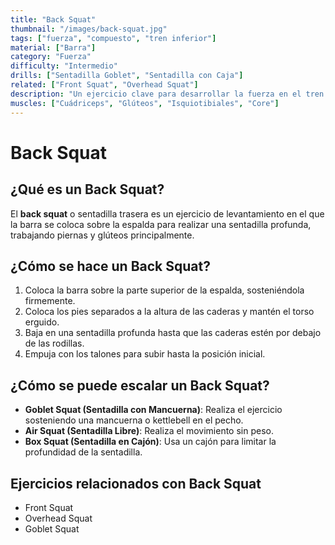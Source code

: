 ```yaml
---
title: "Back Squat"
thumbnail: "/images/back-squat.jpg"
tags: ["fuerza", "compuesto", "tren inferior"]
material: ["Barra"]
category: "Fuerza"
difficulty: "Intermedio"
drills: ["Sentadilla Goblet", "Sentadilla con Caja"]
related: ["Front Squat", "Overhead Squat"]
description: "Un ejercicio clave para desarrollar la fuerza en el tren inferior, enfocado en los cuádriceps, glúteos y isquiotibiales."
muscles: ["Cuádriceps", "Glúteos", "Isquiotibiales", "Core"]
---
```


# Back Squat

## ¿Qué es un Back Squat?
El **back squat** o sentadilla trasera es un ejercicio de levantamiento en el que la barra se coloca sobre la espalda para realizar una sentadilla profunda, trabajando piernas y glúteos principalmente.

## ¿Cómo se hace un Back Squat?
1. Coloca la barra sobre la parte superior de la espalda, sosteniéndola firmemente.
2. Coloca los pies separados a la altura de las caderas y mantén el torso erguido.
3. Baja en una sentadilla profunda hasta que las caderas estén por debajo de las rodillas.
4. Empuja con los talones para subir hasta la posición inicial.

<YouTube id="ultWZbUMPL8" />

## ¿Cómo se puede escalar un Back Squat?
- **Goblet Squat (Sentadilla con Mancuerna)**: Realiza el ejercicio sosteniendo una mancuerna o kettlebell en el pecho.
- **Air Squat (Sentadilla Libre)**: Realiza el movimiento sin peso.
- **Box Squat (Sentadilla en Cajón)**: Usa un cajón para limitar la profundidad de la sentadilla.

## Ejercicios relacionados con Back Squat
- Front Squat
- Overhead Squat
- Goblet Squat